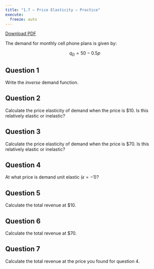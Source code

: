 ```yaml
---
title: "1.7 — Price Elasticity — Practice"
execute:
  freeze: auto
---
```


<p style="text-align:center">

<a target="_blank" href="/files/practice/1.7-practice-pdf.pdf"><i class="fas fa-file-pdf"></i>[Download PDF</a>]{.btn .btn-primary .btn-lg}

</p>

The demand for monthly cell phone plans is given by:

$$q_D =  50-0.5p$$

## Question 1 
Write the *inverse* demand function.

## Question 2 
Calculate the price elasticity of demand when the price is <span>&#36;</span>10. Is this relatively elastic or inelastic?

## Question 3
Calculate the price elasticity of demand when the price is <span>&#36;</span>70. Is this relatively elastic or inelastic?

## Question 4
At what price is demand unit elastic $(\epsilon=-1)$?

## Question 5
Calculate the total revenue at <span>&#36;</span>10.

## Question 6
Calculate the total revenue at <span>&#36;</span>70.

## Question 7
Calculate the total revenue at the price you found for question 4.